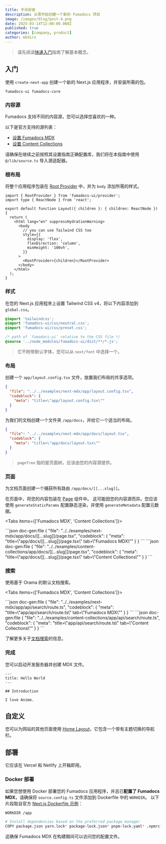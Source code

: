 ```yaml
---
title: 手动安装
description: 从零开始创建一个新的 Fumadocs 项目
image: /images/blog/post-4.png
date: 2025-03-14T12:00:00.000Z
published: true
categories: [company, product]
author: mkdirs
---
```


> 请先阅读[快速入门](/docs)指南了解基本概念。

## 入门

使用 `create-next-app` 创建一个新的 Next.js 应用程序，并安装所需的包。

```mdx
fumadocs-ui fumadocs-core
```

### 内容源

Fumadocs 支持不同的内容源，您可以选择您喜欢的一种。

以下是官方支持的源列表：

- [设置 Fumadocs MDX](/docs/mdx)
- [设置 Content Collections](/docs/headless/content-collections)

请确保在继续之前按照其设置指南正确配置库，我们将在本指南中使用 `@/lib/source.ts` 导入源适配器。

### 根布局

将整个应用程序包装在 [Root Provider](/docs/layouts/root-provider) 中，并为 `body` 添加所需的样式。

```tsx
import { RootProvider } from 'fumadocs-ui/provider';
import type { ReactNode } from 'react';

export default function Layout({ children }: { children: ReactNode }) {
  return (
    <html lang="en" suppressHydrationWarning>
      <body
        // you can use Tailwind CSS too
        style={{
          display: 'flex',
          flexDirection: 'column',
          minHeight: '100vh',
        }}
      >
        <RootProvider>{children}</RootProvider>
      </body>
    </html>
  );
}
```

### 样式

在您的 Next.js 应用程序上设置 Tailwind CSS v4，将以下内容添加到 `global.css`。

```css title="Tailwind CSS"
@import 'tailwindcss';
@import 'fumadocs-ui/css/neutral.css';
@import 'fumadocs-ui/css/preset.css';

/* path of `fumadocs-ui` relative to the CSS file */
@source '../node_modules/fumadocs-ui/dist/**/*.js';
```

> 它不附带默认字体，您可以从 `next/font` 中选择一个。

### 布局

创建一个 `app/layout.config.tsx` 文件，放置我们布局的共享选项。

```json doc-gen:file
{
  "file": "../../examples/next-mdx/app/layout.config.tsx",
  "codeblock": {
    "meta": "title=\"app/layout.config.tsx\""
  }
}
```

为我们的文档创建一个文件夹 `/app/docs`，并给它一个适当的布局。

```json doc-gen:file
{
  "file": "../../examples/next-mdx/app/docs/layout.tsx",
  "codeblock": {
    "meta": "title=\"app/docs/layout.tsx\""
  }
}
```

> `pageTree` 指的是页面树，应该由您的内容源提供。

### 页面

为文档页面创建一个捕获所有路由 `/app/docs/[[...slug]]`。

在页面中，将您的内容包装在 [Page](/docs/layouts/page) 组件中。
这可能因您的内容源而异。您应该使用 `generateStaticParams` 配置静态渲染，并使用 `generateMetadata` 配置元数据。

<Tabs items={['Fumadocs MDX', 'Content Collections']}>

<Tab value='Fumadocs MDX'>
```json doc-gen:file
{
  "file": "../../examples/next-mdx/app/docs/[[...slug]]/page.tsx",
  "codeblock": {
    "meta": "title=\"app/docs/[[...slug]]/page.tsx\" tab=\"Fumadocs MDX\""
  }
}
```
</Tab>

<Tab value='Content Collections'>
```json doc-gen:file
{
  "file": "../../examples/content-collections/app/docs/[[...slug]]/page.tsx",
  "codeblock": {
    "meta": "title=\"app/docs/[[...slug]]/page.tsx\" tab=\"Content Collections\""
  }
}
```
</Tab>
</Tabs>

### 搜索

使用基于 Orama 的默认文档搜索。

<Tabs items={['Fumadocs MDX', 'Content Collections']}>

<Tab value='Fumadocs MDX'>
```json doc-gen:file
{
  "file": "../../examples/next-mdx/app/api/search/route.ts",
  "codeblock": {
    "meta": "title=\"app/api/search/route.ts\" tab=\"Fumadocs MDX\""
  }
}
```
</Tab>

<Tab value='Content Collections'>
```json doc-gen:file
{
  "file": "../../examples/content-collections/app/api/search/route.ts",
  "codeblock": {
    "meta": "title=\"app/api/search/route.ts\" tab=\"Content Collections\""
  }
}
```
</Tab>
</Tabs>

了解更多关于[文档搜索](/docs/headless/search)的信息。

### 完成

您可以启动开发服务器并创建 MDX 文件。

```mdx title="content/docs/index.mdx"
---
title: Hello World
---

## Introduction

I love Anime.
```

## 自定义

您可以为网站的其他页面使用 [Home Layout](/docs/layouts/home-layout)，它包含一个带有主题切换的导航栏。

## 部署

它应该在 Vercel 和 Netlify 上开箱即用。

### Docker 部署

如果您想使用 Docker 部署您的 Fumadocs 应用程序，并且已**配置了 Fumadocs MDX**，请确保将 `source.config.ts` 文件添加到 Dockerfile 中的 `WORKDIR`。
以下片段取自官方 [Next.js Dockerfile 示例](https://github.com/vercel/next.js/blob/canary/examples/with-docker/Dockerfile)：

```zsh title="Dockerfile"
WORKDIR /app

# Install dependencies based on the preferred package manager
COPY package.json yarn.lock* package-lock.json* pnpm-lock.yaml* .npmrc* source.config.ts ./
```

这确保 Fumadocs MDX 在构建期间可以访问您的配置文件。
